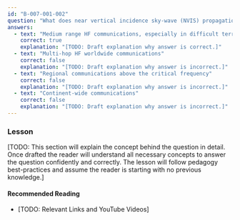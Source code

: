 ```yaml
---
id: "B-007-001-002"
question: "What does near vertical incidence sky-wave (NVIS) propagation enable?"
answers:
  - text: "Medium range HF communications, especially in difficult terrain"
    correct: true
    explanation: "[TODO: Draft explanation why answer is correct.]"
  - text: "Multi-hop HF worldwide communications"
    correct: false
    explanation: "[TODO: Draft explanation why answer is incorrect.]"
  - text: "Regional communications above the critical frequency"
    correct: false
    explanation: "[TODO: Draft explanation why answer is incorrect.]"
  - text: "Continent-wide communications"
    correct: false
    explanation: "[TODO: Draft explanation why answer is incorrect.]"
---
```


### Lesson

[TODO: This section will explain the concept behind the question in detail. Once drafted the reader will understand all necessary concepts to answer the question confidently and correctly. The lesson will follow pedagogy best-practices and assume the reader is starting with no previous knowledge.]

#### Recommended Reading

- [TODO: Relevant Links and YouTube Videos]
